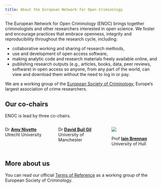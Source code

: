 ```yaml
---
title: About the European Network for Open Criminology
---
```


The European Network for Open Criminology (ENOC) brings together criminologists and other researchers interested in open science. We foster and encourage practices that embrace openness, integrity and reproducibility throughout the research cycle, including: 

* collaborative working and sharing of research methods, 
* use and development of open access software, 
* making analytic code and research materials freely available online, and 
* publishing research outputs (e.g., articles, books, data, peer reviews, software) in open access so anyone, from any part of the world, can view and download them without the need to log in or pay.

We are a working group of the [European Society of Criminology](https://www.esc-eurocrim.org), Europe's largest association of crime researchers.


## Our co-chairs

ENOC is lead by three co-chairs.

:::: {.columns}

::: {.column width="33%"}

Dr [**Amy Nivette**](https://anivet.netlify.app/)<br>
Utrecht University

:::

::: {.column width="33%"}

Dr [**David Buil Gil**](https://builgil.com/)<br>
University of Manchester

:::

::: {.column width="33%"}

![](iain-brennan.jpg){.image-border}

Prof [**Iain Brennan**](https://www.hull.ac.uk/staff-directory/iain-brennan)<br>
University of Hull

:::

::::


## More about us

You can read our official [Terms of Reference](./terms-of-reference.html) as a working group of the European Society of Criminology.
